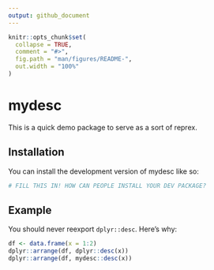 ```yaml
---
output: github_document
---
```


<!-- README.md is generated from README.Rmd. Please edit that file -->

```r
knitr::opts_chunk$set(
  collapse = TRUE,
  comment = "#>",
  fig.path = "man/figures/README-",
  out.width = "100%"
)
```

# mydesc

<!-- badges: start -->
<!-- badges: end -->

This is a quick demo package to serve as a sort of reprex.

## Installation

You can install the development version of mydesc like so:

``` r
# FILL THIS IN! HOW CAN PEOPLE INSTALL YOUR DEV PACKAGE?
```

## Example

You should never reexport `dplyr::desc`. Here's why:

```r
df <- data.frame(x = 1:2)
dplyr::arrange(df, dplyr::desc(x))
dplyr::arrange(df, mydesc::desc(x))
```
